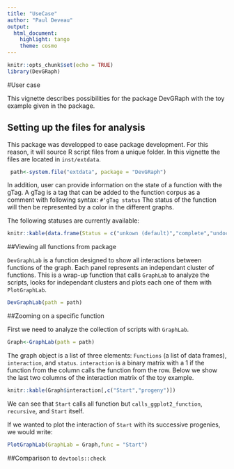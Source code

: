 ```yaml
---
title: "UseCase"
author: "Paul Deveau"
output: 
  html_document: 
    highlight: tango
    theme: cosmo
---
```


```r
knitr::opts_chunk$set(echo = TRUE)
library(DevGRaph)
```

#User case

This vignette describes possibilities for the package DevGRaph with the toy example given in the package.

## Setting up the files for analysis
This package was developped to ease package development. For this reason, it will source R script files from a unique folder.
In this vignette the files are located in `inst/extdata`.
```r
 path<-system.file("extdata", package = "DevGRaph")
```

In addition, user can provide information on the state of a function with the gTag.
A gTag is a tag that can be added to the function corpus as a comment with following syntax:
`#'gTag status`
The status of the function will then be represented by a color in the different graphs.

The following statuses are currently available:

````r
knitr::kable(data.frame(Status = c("unkown (default)","complete","undocumented","ongoing"),Color = c("grey","green","red","orange")))


````


##Viewing all functions from package

`DevGraphLab` is a function designed to show all interactions between functions of the graph. Each panel represents an independant cluster of functions. This is a wrap-up function that calls `GraphLab` to analyze the scripts, looks for independant clusters and plots each one of them with `PlotGraphLab`. 

```r
DevGraphLab(path = path)

```

##Zooming on a specific function

First we need to analyze the collection of scripts with `GraphLab`.

```r
Graph<-GraphLab(path = path)

```

The graph object is a list of three elements: `Functions` (a list of data frames), `interaction`, and `status`.
`interaction` is a binary matrix with a 1 if the function from the column calls the function from the row. Below we show the last two columns of the interaction matrix of the toy example.

```r
knitr::kable(Graph$interaction[,c("Start","progeny")])
```

We can see that `Start` calls all function but `calls_ggplot2_function`, `recursive`, and `Start` itself.


If we wanted to plot the interaction of `Start` with its successive progenies, we would write:

```r
PlotGraphLab(GraphLab = Graph,func = "Start")

```





##Comparison to `devtools::check`